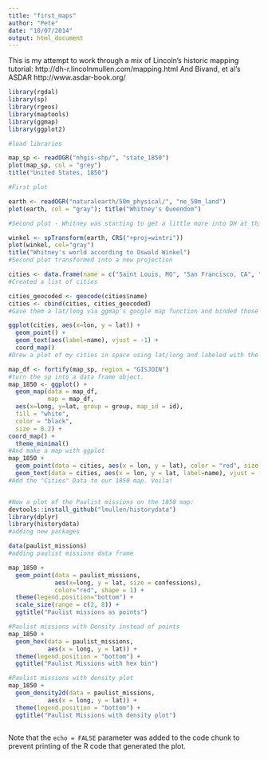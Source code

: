 ```yaml
---
title: "first_maps"
author: "Pete"
date: "10/07/2014"
output: html_document
---
```

This is my attempt to work through a mix of Lincoln's historic mapping tutorial: http://dh-r.lincolnmullen.com/mapping.html And Bivand, et al's ASDAR http://www.asdar-book.org/



```r
library(rgdal)
library(sp)
library(rgeos)
library(maptools)
library(ggmap)
library(ggplot2)

#load libraries

map_sp <- readOGR("nhgis-shp/", "state_1850") 
plot(map_sp, col = "grey")
title("United States, 1850")

#First plot

earth <- readOGR("naturalearth/50m_physical/", "ne_50m_land")
plot(earth, col = "gray"); title("Whitney's Queendom")

#Second plot - Whitney was starting to get a little more into DH at this point.

winkel <- spTransform(earth, CRS("+proj=wintri"))
plot(winkel, col="gray")
title("Whitney's world according to Oswald Winkel")
#Second plot transformed into a new projection

cities <- data.frame(name = c("Saint Louis, MO", "San Francisco, CA", "Boston, MA", "Charleston, SC", "Houston, TX"), stringsAsFactors=FALSE)
#Created a list of cities

cities_geocoded <- geocode(cities$name)
cities <- cbind(cities, cities_geocoded)
#Gave them a lat/long via ggmap's google map function and binded those fields to my cities DF

ggplot(cities, aes(x=lon, y = lat)) +
  geom_point() + 
  geom_text(aes(label=name), vjust = -1) + 
  coord_map()
#Drew a plot of my cities in space using lat/long and labeled with the "name" column.

map_df <- fortify(map_sp, region = "GISJOIN")
#turn the sp into a data frame object.
map_1850 <- ggplot() + 
  geom_map(data = map_df,
           map = map_df, 
  aes(x=long, y=lat, group = group, map_id = id),
  fill = "white",
  color = "black",
  size = 0.2) +
coord_map() +
  theme_minimal()
#And make a map with ggplot
map_1850 +
  geom_point(data = cities, aes(x = lon, y = lat), color = "red", size = 3) + 
  geom_text(data = cities, aes(x = lon, y = lat, label=name), vjust = -1)
#Add the "Cities" Data to our 1850 map. Voila!


#Now a plot of the Paulist missions on the 1850 map:
devtools::install_github("lmullen/historydata")
library(dplyr)
library(historydata)
#adding new packages

data(paulist_missions)
#adding paulist missions data frame

map_1850 + 
  geom_point(data = paulist_missions, 
             aes(x=long, y = lat, size = confessions),
             color="red", shape = 1) +
  theme(legend.position="bottom") + 
  scale_size(range = c(2, 8)) + 
  ggtitle("Paulist missions as points")

#Paulist missions with Density instead of points
map_1850 +
  geom_hex(data = paulist_missions, 
           aes(x = long, y = lat)) +
  theme(legend.position = "bottom") +
  ggtitle("Paulist Missions with hex bin")

#Paulist missions with density plot
map_1850 +
  geom_density2d(data = paulist_missions, 
           aes(x = long, y = lat)) +
  theme(legend.position = "bottom") +
  ggtitle("Paulist Missions with density plot")


```



```r

```

Note that the `echo = FALSE` parameter was added to the code chunk to prevent printing of the R code that generated the plot.
